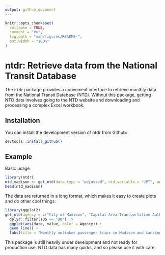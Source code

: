 ```yaml
---
output: github_document
---
```


<!-- README.md is generated from README.Rmd. Please edit that file -->

```r
knitr::opts_chunk$set(
  collapse = TRUE,
  comment = "#>",
  fig.path = "man/figures/README-",
  out.width = "100%"
)
```

# ntdr: Retrieve data from the National Transit Database

<!-- badges: start -->
<!-- badges: end -->

The `ntdr` package provides a convenient interface to retrieve monthly data from the National Transit Database (NTD). Without this package, getting NTD data involves going to the NTD website and downloading and processing a complex Excel workbook.

## Installation

You can install the development version of ntdr from Github:

``` r
devtools::install_github()
```

## Example

Basic usage:

```r
library(ntdr)
ntd_madison <- get_ntd(data_type = "adjusted", ntd_variable = "UPT", agency = "City of Madison", modes = "MB")
head(ntd_madison)
```

The data are returned in a long format, which makes it easy to create plots and do other cool things:

```r
library(ggplot2)
get_ntd(agency = c("City of Madison", "Capital Area Transportation Authority"), modes = "MB") |> 
  dplyr::filter(TOS == "DO") |> 
  ggplot(aes(date, value, color = Agency)) +
  geom_line() +
  labs(title = "Monthly unlinked passenger trips in Madison and Lansing")
```

This package is still heavily under development and not ready for production use. NTD data has many quirks, and so please use it with care.
